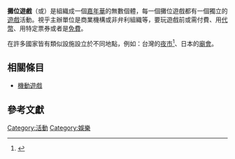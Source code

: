 '''攤位遊戲'''（{{lang-en|Carnival game}}或{{lang|en|game booth}}）是組織成一個[[嘉年華|嘉年華]]的無數個體，每一個攤位遊戲都有一個獨立的[[遊戲|遊戲]]活動。視乎主辦單位是商業機構或非弁利組織等，要玩遊戲前或需付費、用[[代幣|代幣]]、用特定票券或者是[[免費|免費]]。

在許多國家皆有類似設施設立於不同地點，例如：台灣的[[夜市|夜市]]<ref>{{cite journal|last1=邱郁方|last2=黃雨涵|year=2014|title=平民百貨公司 輔大花園觀光夜市攤位分布與消費者購買行為之研究|url=https://www.shs.edu.tw/works/essay/2014/11/2014111312315956.pdf|page=10|journal=|access-date=2021-06-01|archive-date=2021-06-02|archive-url=https://web.archive.org/web/20210602215811/https://www.shs.edu.tw/works/essay/2014/11/2014111312315956.pdf|dead-url=no}}</ref>、日本的[[廟會|廟會]]。

== 相關條目 ==
* [[機動遊戲|機動遊戲]]
== 參考文獻 ==
{{reflist}}
{{Entertain-stub}}
[[Category:活動|Category:活動]]
[[Category:娛樂|Category:娛樂]]